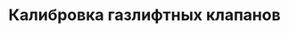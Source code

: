 ---
id: 9
title: "Калибровка газлифтных клапанов"
featured_image : "./calibration-of-gaslift-valves.png"
---